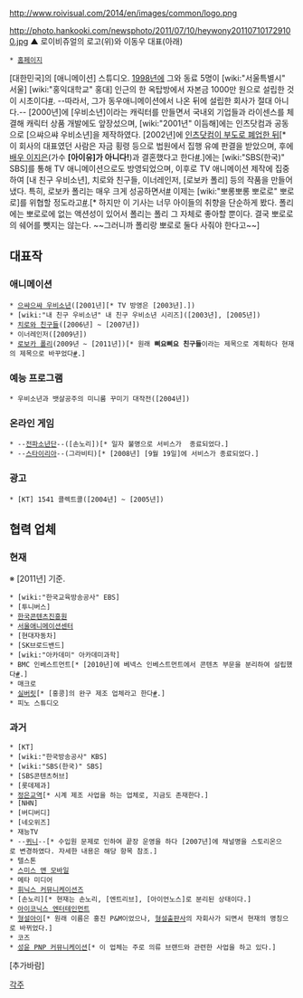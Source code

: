 http://www.roivisual.com/2014/en/images/common/logo.png

http://photo.hankooki.com/newsphoto/2011/07/10/heywony201107101729100.jpg
▲ 로이비쥬얼의 로고(위)와 이동우 대표(아래)

 * [http://www.aniroi.com 홈페이지]

[대한민국]의 [애니메이션] 스튜디오. [[1998년]]에 그와 동료 5명이 [wiki:"서울특별시" 서울] [wiki:"홍익대학교" 홍대] 인근의 한 옥탑방에서 자본금 1000만 원으로 설립한 것이 시초이다[http://economy.hankooki.com/lpage/industry/201107/e2011071017291647730.htm #]. --따라서, 그가 동우애니메이션에서 나온 뒤에 설립한 회사가 절대 아니다.-- [2000년]에 [우비소년]이라는 캐릭터를 만들면서 국내외 기업들과 라이센스를 체결해 캐릭터 상품 개발에도 앞장섰으며, [wiki:"2001년" 이듬해]에는 인츠닷컴과 공동으로 [으쌰으쌰 우비소년]을 제작하였다. [2002년]에 [http://news.naver.com/main/read.nhn?mode=LSD&mid=sec&sid1=101&oid=015&aid=0000572539 인츠닷컴이 부도로 폐업한 뒤][* 이 회사의 대표였던 사람은 자금 횡령 등으로 법원에서 집행 유예 판결을 받았으며, 후에 [http://people.search.naver.com/search.naver?sm=tab_txc&where=people_profile&ie=utf8&query=%EC%9D%B4%EC%A7%80%EC%9D%80&os=165531 배우 이지은](가수 '''[아이유]가 아니다!''')과 결혼했다고 한다[http://news.naver.com/main/read.nhn?mode=LSD&mid=sec&sid1=101&oid=024&aid=0000005222 #].]에는 [wiki:"SBS(한국)" SBS]를 통해 TV 애니메이션으로도 방영되었으며, 이후로 TV 애니메이션 제작에 집중하여 [내 친구 우비소년], 치로와 친구들, 이너레인저, [로보카 폴리] 등의 작품을 만들어냈다. 특히, 로보카 폴리는 매우 크게 성공하면서[http://economy.hankooki.com/lpage/industry/201107/e2011071017291647730.htm #] 이제는 [wiki:"뽀롱뽀롱 뽀로로" 뽀로로]를 위협할 정도라고[http://economy.hankooki.com/lpage/industry/201201/e2012012610515847430.htm #].[* 하지만 이 기사는 너무 아이들의 취향을 단순하게 봤다. 폴리에는 뽀로로에 없는 액션성이 있어서 폴리는 폴리 그 자체로 좋아할 뿐이다. 결국 뽀로로의 쉐어를 뺏지는 않는다. ~~그러니까 폴리랑 뽀로로 둘다 사줘야 한다고~~]

== 대표작 ==
=== 애니메이션 ===
 * [[으쌰으쌰 우비소년]]([2001년][* TV 방영은 [2003년].])
 * [wiki:"내 친구 우비소년" 내 친구 우비소년 시리즈]([2003년], [2005년])
 * [http://home.ebs.co.kr/chiro 치로와 친구들]([2006년] ~ [2007년])
 * 이너레인저([2009년])
 * [http://home.ebs.co.kr/poli/ 로보카 폴리](2009년 ~ [2011년])[* 원래 '''삐요삐요 친구들'''이라는 제목으로 계획하다 현재의 제목으로 바꾸었다[http://www.ani.seoul.kr/reviewClientView.do?idx=189&currentPage=1 #].]

=== 예능 프로그램 ===
 * 우비소년과 뱃살공주의 미니룸 꾸미기 대작전([2004년])

=== 온라인 게임 ===
 * --[http://playnet.naver.com/7554 전파소년단]--([손노리])[* 일자 불명으로 서비스가  종료되었다.]
 * --[http://www.stylia.com/ 스타이리아]--(그라비티)[* [2008년] [9월 19일]에 서비스가 종료되었다.]

=== 광고 ===
 * [KT] 1541 콜렉트콜([2004년] ~ [2005년])

== 협력 업체 ==
=== 현재 ===
※ [2011년] 기준.
 * [wiki:"한국교육방송공사" EBS]
 * [투니버스] 
 * [http://www.kocca.kr/ 한국콘텐츠진흥원]
 * [http://www.ani.seoul.kr/ 서울애니메이션센터]
 * [현대자동차]
 * [SK브로드밴드]
 * [wiki:"아카데미" 아카데미과학]
 * BMC 인베스트먼트[* [2010년]에 베넥스 인베스트먼트에서 콘텐츠 부문을 분리하여 설립했다[http://www.mt.co.kr/view/mtview.php?type=1&no=2010120911246011541&outlink=1 #].]
 * 매크로
 * [http://www.silverlit.com/ 실버릿][* [홍콩]의 완구 제조 업체라고 한다[http://www.koreatimes.com/article/593341 #].]
 * 피노 스튜디오

=== 과거 ===
 * [KT]
 * [wiki:"한국방송공사" KBS]
 * [wiki:"SBS(한국)" SBS]
 * [SBS콘텐츠허브]
 * [롯데제과]
 * [http://www.jetrade.co.kr/ 정은교역][* 시계 제조 사업을 하는 업체로, 지금도 존재한다.]
 * [NHN]
 * [버디버디]
 * [네오위즈]
 * 재능TV 
 * --[[퀴니]]--[* 수입원 문제로 인하여 끝장 운영을 하다 [2007년]에 채널명을 스토리온으로 변경하였다. 자세한 내용은 해당 항목 참조.]
 * 텔스톤
 * [http://www.smithnmobile.com/ 스미스 앤 모바일]
 * 메타 미디어
 * [http://www.pci.co.kr/ 휘닉스 커뮤니케이션즈]
 * [손노리][* 현재는 손노리, [엔트리브], [아이언노스]로 분리된 상태이다.]
 * [http://www.iconix.co.kr/ 아이코닉스 엔터테인먼트]
 * [http://www.hipub.co.kr/ 형설아이][* 원래 이름은 홍진 P&M이었으나, [http://www.hyungseul.co.kr/ 형설출판사]의 자회사가 되면서 현재의 명칭으로 바뀌었다.]
 * 코즈
 * [http://www.pnpcom.co.kr/ 성윤 PNP 커뮤니케이션][* 이 업체는 주로 의류 브랜드와 관련한 사업을 하고 있다.]

[추가바람]

[[각주]]
